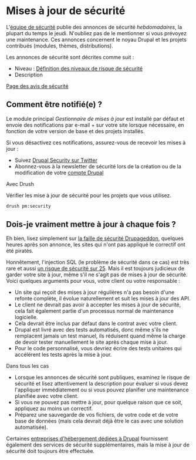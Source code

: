 # Mises à jour de sécurité

L'[équipe de sécurité](https://www.drupal.org/drupal-security-team/general-information) publie des annonces de sécurité _hebdomadaires_, la plupart du temps le jeudi.
N'oubliez pas de le mentionner si vous prévoyez une maintenance.
Ces annonces concernent le noyau Drupal et les projets contribués (modules, thèmes, distributions).

Les annonces de sécurité sont décrites comme suit :

*   Niveau : [Définition des niveaux de risque de sécurité](https://www.drupal.org/drupal-security-team/security-risk-levels-defined)
*   Description

[Page des avis de sécurité](https://www.drupal.org/security)

## Comment être notifié(e) ?

Le module principal _Gestionnaire de mises à jour_ est installé par défaut et envoie des notifications par e-mail + sur votre site lorsque nécessaire, en fonction de votre version de base et des projets installés.

Si vous désactivez ces notifications, assurez-vous de recevoir les mises à jour :

*   Suivez [Drupal Security sur Twitter](https://twitter.com/drupalsecurity)
*   Abonnez-vous à la newsletter de sécurité lors de la création ou de la modification de votre [compte Drupal](https://www.drupal.org/user/register)

Avec Drush

Vérifier les mise à jour de sécurité pour les projets que vous utilisez.

```bash
drush pm:security
```

## Dois-je vraiment mettre à jour à chaque fois ?

Eh bien, lisez simplement sur [la faille de sécurité Drupageddon](https://www.drupal.org/drupalsa05FAQ), quelques heures après son annonce, les sites qui n'ont pas appliqué le correctif ont été piratés.

Honnêtement, l'injection SQL (le problème de sécurité dans ce cas) est très rare et aussi [un risque de sécurité sur 25](https://www.drupal.org/SA-CORE-2014-005).
Mais il est toujours judicieux de garder votre site à jour, même s'il ne s'agit pas de mises à jour de sécurité. Voici quelques arguments pour vous, votre client ou votre responsable :

*   Un site qui reçoit des mises à jour régulières n'a pas besoin d'une refonte complète, il évolue naturellement et suit les mises à jour des API.
*   Le client ne devrait pas avoir à accepter les mises à jour de sécurité, cela fait également partie d'un processus normal de maintenance logicielle.
*   Cela devrait être inclus par défaut dans le contrat avec votre client.
*   Drupal est livré avec des tests automatisés, donc même s'ils ne remplacent jamais un test manuel, ils réduisent quand même la charge de devoir tester manuellement le site après chaque mise à jour.
*   Pour le code personnalisé, vous devriez écrire des tests unitaires qui accélèrent les tests après la mise à jour.

Dans tous les cas

*   Lorsque les annonces de sécurité sont publiques, examinez le risque de sécurité et lisez attentivement la description pour évaluer si vous devez l'appliquer immédiatement ou si vous pouvez planifier une maintenance planifiée avec votre client.
*   Si vous ne pouvez pas mettre à jour, pour quelque raison que ce soit, appliquez au moins un correctif.
*   Préparez une sauvegarde de vos fichiers, de votre code et de votre base de données (mais cela devrait déjà être le cas avec une solution automatisée).

Certaines [entreprises d'hébergement dédiées à Drupal](/deploy/drupal-hosting-for-evaluation-and-production#projets-de-taille-moyenne-à-grande) fournissent également des services de sécurité supplémentaires, mais la mise à jour de sécurité doit toujours être effectuée.
